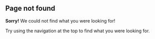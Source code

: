 ## Page not found

<Notice>

**Sorry!** We could not find what you were looking for!
</Notice>

Try using the navigation at the top to find what you were looking for.